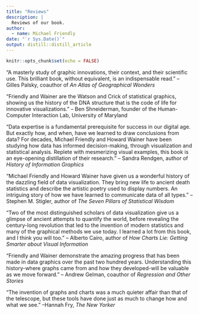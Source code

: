 ```yaml
---
title: "Reviews"
description: |
  Reviews of our book.
author:
  - name: Michael Friendly 
date: "`r Sys.Date()`"
output: distill::distill_article
---
```


```r
knitr::opts_chunk$set(echo = FALSE)
```


"A masterly study of graphic innovations, their context, and their scientific use. This brilliant book, without equivalent, is an indispensable read." 
-- Gilles Palsky, coauthor of _An Atlas of Geographical Wonders_

"Friendly and Wainer are the Watson and Crick of statistical graphics, showing us the history of the DNA structure that is the code of life for innovative visualizations." 
-- Ben Shneiderman, founder of the Human-Computer Interaction Lab, University of Maryland

"Data expertise is a fundamental prerequisite for success in our digital age. But exactly how, and when, have we learned to draw conclusions from data? For decades, Michael Friendly and Howard Wainer have been studying how data has informed decision-making, through visualization and statistical analysis. Replete with mesmerizing visual examples, this book is an eye-opening distillation of their research."
-- Sandra Rendgen, author of _History of Information Graphics_

"Michael Friendly and Howard Wainer have given us a wonderful history of the dazzling field of data visualization. They bring new life to ancient death statistics and describe the artistic poetry used to display numbers. An intriguing story of how we have learned to communicate data of all types."
-- Stephen M. Stigler, author of _The Seven Pillars of Statistical Wisdom_

"Two of the most distinguished scholars of data visualization give us a glimpse of ancient attempts to quantify the world, before revealing the century-long revolution that led to the invention of modern statistics and many of the graphical methods we use today. I learned a lot from this book, and I think you will too."
-- Alberto Cairo, author of _How Charts Lie: Getting Smarter about Visual Information_

"Friendly and Wainer demonstrate the amazing progress that has been made in data graphics over the past two hundred years. Understanding this history-where graphs came from and how they developed-will be valuable as we move forward."
-- Andrew Gelman, coauthor of _Regression and Other Stories_

"The invention of graphs and charts was a much quieter affair than that of the telescope, but these tools have done just as much to change how and what we see."
--Hannah Fry, _The New Yorker_




